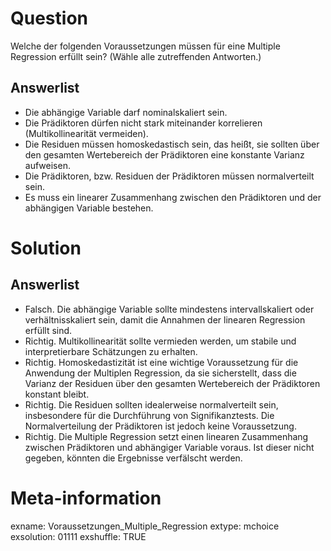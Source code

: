 Question
========
Welche der folgenden Voraussetzungen müssen für eine Multiple Regression erfüllt sein? (Wähle alle zutreffenden Antworten.)

Answerlist
----------
* Die abhängige Variable darf nominalskaliert sein.
* Die Prädiktoren dürfen nicht stark miteinander korrelieren (Multikollinearität vermeiden).
* Die Residuen müssen homoskedastisch sein, das heißt, sie sollten über den gesamten Wertebereich der Prädiktoren eine konstante Varianz aufweisen.
* Die Prädiktoren, bzw. Residuen der Prädiktoren müssen normalverteilt sein.
* Es muss ein linearer Zusammenhang zwischen den Prädiktoren und der abhängigen Variable bestehen.

Solution
========
Answerlist
----------
* Falsch. Die abhängige Variable sollte mindestens intervallskaliert oder verhältnisskaliert sein, damit die Annahmen der linearen Regression erfüllt sind.
* Richtig. Multikollinearität sollte vermieden werden, um stabile und interpretierbare Schätzungen zu erhalten.
* Richtig. Homoskedastizität ist eine wichtige Voraussetzung für die Anwendung der Multiplen Regression, da sie sicherstellt, dass die Varianz der Residuen über den gesamten Wertebereich der Prädiktoren konstant bleibt.
* Richtig. Die Residuen sollten idealerweise normalverteilt sein, insbesondere für die Durchführung von Signifikanztests. Die Normalverteilung der Prädiktoren ist jedoch keine Voraussetzung.
* Richtig. Die Multiple Regression setzt einen linearen Zusammenhang zwischen Prädiktoren und abhängiger Variable voraus. Ist dieser nicht gegeben, könnten die Ergebnisse verfälscht werden.

Meta-information
================
exname: Voraussetzungen_Multiple_Regression
extype: mchoice 
exsolution: 01111
exshuffle: TRUE
